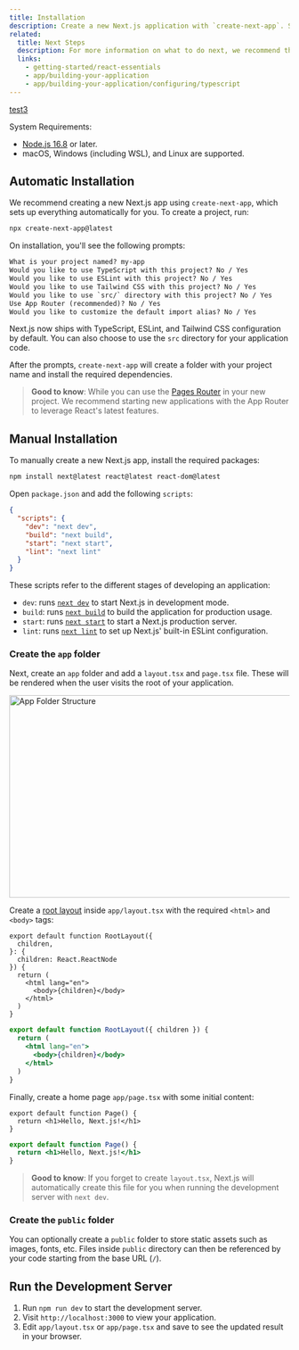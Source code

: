 ```yaml
---
title: Installation
description: Create a new Next.js application with `create-next-app`. Set up TypeScript, styles, and configure your `next.config.js` file.
related:
  title: Next Steps
  description: For more information on what to do next, we recommend the following sections
  links:
    - getting-started/react-essentials
    - app/building-your-application
    - app/building-your-application/configuring/typescript
---
```


[test3](/docs/test3)

System Requirements:

- [Node.js 16.8](https://nodejs.org/) or later.
- macOS, Windows (including WSL), and Linux are supported.

## Automatic Installation

We recommend creating a new Next.js app using `create-next-app`, which sets up everything automatically for you. To create a project, run:

```bash filename="Terminal"
npx create-next-app@latest
```

On installation, you'll see the following prompts:

```txt filename="Terminal"
What is your project named? my-app
Would you like to use TypeScript with this project? No / Yes
Would you like to use ESLint with this project? No / Yes
Would you like to use Tailwind CSS with this project? No / Yes
Would you like to use `src/` directory with this project? No / Yes
Use App Router (recommended)? No / Yes
Would you like to customize the default import alias? No / Yes
```

Next.js now ships with TypeScript, ESLint, and Tailwind CSS configuration by default. You can also choose to use the `src` directory for your application code.

After the prompts, `create-next-app` will create a folder with your project name and install the required dependencies.

> **Good to know**: While you can use the [Pages Router](/docs/pages) in your new project. We recommend starting new applications with the App Router to leverage React's latest features.

## Manual Installation

To manually create a new Next.js app, install the required packages:

```bash filename="Terminal"
npm install next@latest react@latest react-dom@latest
```

Open `package.json` and add the following `scripts`:

```json filename="package.json"
{
  "scripts": {
    "dev": "next dev",
    "build": "next build",
    "start": "next start",
    "lint": "next lint"
  }
}
```

These scripts refer to the different stages of developing an application:

- `dev`: runs [`next dev`](/docs/app/api-reference/next-cli#development) to start Next.js in development mode.
- `build`: runs [`next build`](/docs/app/api-reference/next-cli#build) to build the application for production usage.
- `start`: runs [`next start`](/docs/app/api-reference/next-cli#production) to start a Next.js production server.
- `lint`: runs [`next lint`](/docs/app/api-reference/next-cli#lint) to set up Next.js' built-in ESLint configuration.

### Create the `app` folder

Next, create an `app` folder and add a `layout.tsx` and `page.tsx` file. These will be rendered when the user visits the root of your application.

<Image
  alt="App Folder Structure"
  srcLight="/docs/light/app-getting-started.png"
  srcDark="/docs/dark/app-getting-started.png"
  width="1600"
  height="363"
/>

Create a [root layout](/docs/app/building-your-application/routing/pages-and-layouts#root-layout-required) inside `app/layout.tsx` with the required `<html>` and `<body>` tags:

```tsx filename="app/layout.tsx" switcher
export default function RootLayout({
  children,
}: {
  children: React.ReactNode
}) {
  return (
    <html lang="en">
      <body>{children}</body>
    </html>
  )
}
```

```jsx filename="app/layout.js" switcher
export default function RootLayout({ children }) {
  return (
    <html lang="en">
      <body>{children}</body>
    </html>
  )
}
```

Finally, create a home page `app/page.tsx` with some initial content:

```tsx filename="app/page.tsx" switcher
export default function Page() {
  return <h1>Hello, Next.js!</h1>
}
```

```jsx filename="app/page.js" switcher
export default function Page() {
  return <h1>Hello, Next.js!</h1>
}
```

> **Good to know**: If you forget to create `layout.tsx`, Next.js will automatically create this file for you when running the development server with `next dev`.

### Create the `public` folder

You can optionally create a `public` folder to store static assets such as images, fonts, etc. Files inside `public` directory can then be referenced by your code starting from the base URL (`/`).

## Run the Development Server

1. Run `npm run dev` to start the development server.
2. Visit `http://localhost:3000` to view your application.
3. Edit `app/layout.tsx` or `app/page.tsx` and save to see the updated result in your browser.
